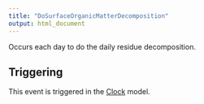 ```yaml
---
title: "DoSurfaceOrganicMatterDecomposition"
output: html_document
---
```



Occurs each day to do the daily residue decomposition.

## Triggering

This event is triggered in the [Clock](/docs/Models/Clock.qmd) model.
